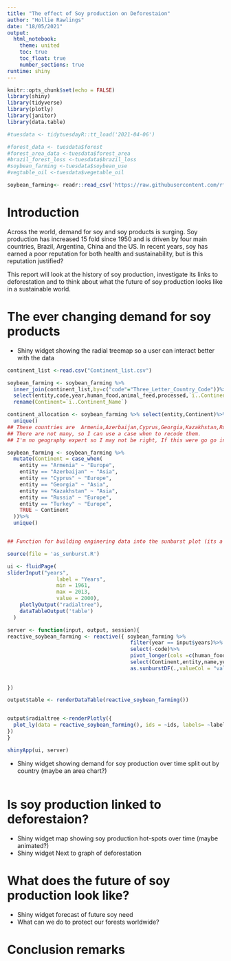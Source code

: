 ```yaml
---
title: "The effect of Soy production on Deforestaion"
author: "Hollie Rawlings"
date: "18/05/2021"
output: 
  html_notebook: 
    theme: united
    toc: true
    toc_float: true
    number_sections: true
runtime: shiny
---
```


```r
knitr::opts_chunk$set(echo = FALSE)
library(shiny)
library(tidyverse)
library(plotly)
library(janitor)
library(data.table)

#tuesdata <- tidytuesdayR::tt_load('2021-04-06')

#forest_data <- tuesdata$forest
#forest_area_data <-tuesdata$forest_area
#brazil_forest_loss <-tuesdata$brazil_loss
#soybean_farming <-tuesdata$soybean_use
#vegtable_oil <-tuesdata$vegetable_oil

soybean_farming<- readr::read_csv('https://raw.githubusercontent.com/rfordatascience/tidytuesday/master/data/2021/2021-04-06/soybean_use.csv')
```
# Introduction {-}

Across the world, demand for soy and soy products is surging. 
Soy production has increased 15 fold since 1950 and is driven by four main countries, Brazil, Argentina, China and the US. 
In recent years, soy has earned a poor reputation for both health and sustainability, but is this reputation justified? 

This report will look at the history of soy production, investigate its links to deforestation and to think about what the future of soy production looks like in a  sustainable world. 



# The ever changing demand for soy products {-}


- Shiny widget showing the radial treemap so a user can interact better with the data

```r
continent_list <-read.csv("Continent_list.csv")

soybean_farming <- soybean_farming %>% 
  inner_join(continent_list,by=c("code"="Three_Letter_Country_Code"))%>%
  select(entity,code,year,human_food,animal_feed,processed,`ï..Continent_Name`)%>%
  rename(Continent=`ï..Continent_Name`)

continent_allocation <- soybean_farming %>% select(entity,Continent)%>%
  unique()
## These countries are 	Armenia,Azerbaijan,Cyprus,Georgia,Kazakhstan,Russia,Turkey 
## There are not many, so I can use a case when to recode them. 
## I'm no geography expert so I may not be right, If this were go go in a paper I would have to include a footnote about these allocations

soybean_farming <- soybean_farming %>% 
  mutate(Continent = case_when(
    entity == "Armenia" ~ "Europe",
    entity == "Azerbaijan" ~ "Asia", 
    entity == "Cyprus" ~ "Europe", 
    entity == "Georgia" ~ "Asia", 
    entity == "Kazakhstan" ~ "Asia", 
    entity == "Russia" ~ "Europe", 
    entity == "Turkey" ~ "Europe", 
    TRUE ~ Continent
  ))%>%
  unique()


## Function for building enginering data into the sunburst plot (its a real pain to get data in this format, ill keep note of this for the future) 

source(file = 'as_sunburst.R')

```

```r

ui <- fluidPage(
sliderInput("years",
                label = "Years",
                min = 1961,
                max = 2013,
                value = 2000),
    plotlyOutput("radialtree"),
    dataTableOutput('table')
  )

server <- function(input, output, session){
reactive_soybean_farming <- reactive({ soybean_farming %>%
                                        filter(year == input$years)%>%
                                        select(-code)%>%
                                        pivot_longer(cols =c(human_food,animal_feed,processed))%>%
                                        select(Continent,entity,name,year,value)%>%
                                        as.sunburstDF(.,valueCol = "value")
                                        
                                        
})

output$table <- renderDataTable(reactive_soybean_farming())


output$radialtree <-renderPlotly({
  plot_ly(data = reactive_soybean_farming(), ids = ~ids, labels= ~labels, parents = ~parents, values= ~values, type='sunburst',maxdepth=2 ,branchvalues = 'total')
})
}

shinyApp(ui, server)


```
- Shiny widget showing demand for soy production over time split out by country (maybe an area chart?)
```r

```
# Is soy production linked to deforestaion? {-}

- Shiny widget map showing soy production hot-spots over time (maybe animated?)
- Shiny widget Next to graph of deforestation 

# What does the future of soy production look like? {-}
- Shiny widget forecast of future soy need 
- What can we do to protect our forests worldwide? 

# Conclusion remarks {-}